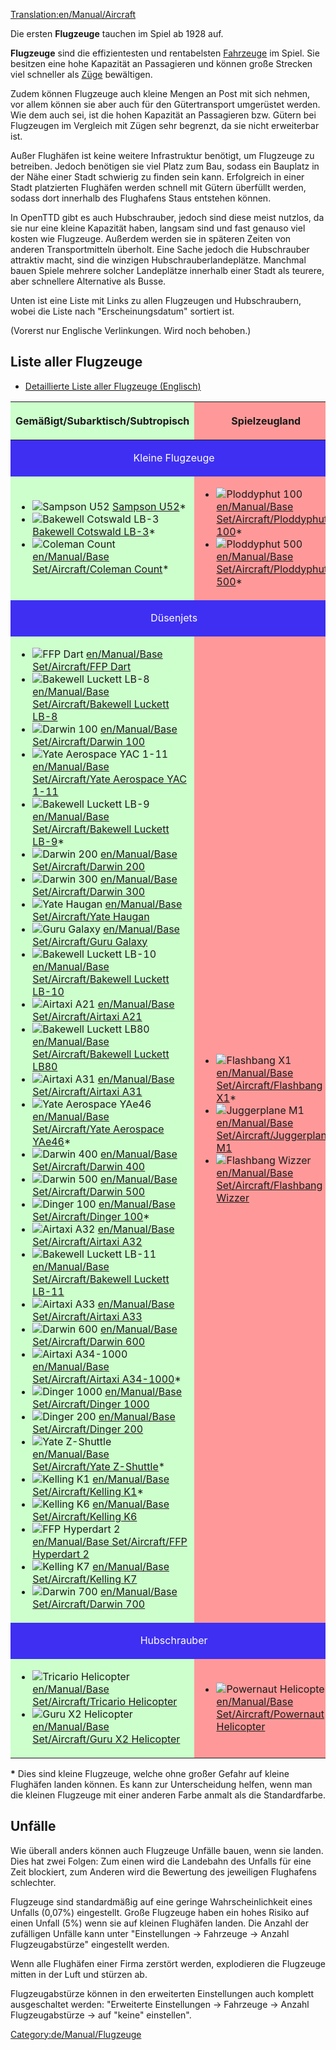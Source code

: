 [[Translation:en/Manual/Aircraft]]
{{de/Manual/Inhaltsverzeichnis}}

{{en/Todo|Es müssen aus der Tabelle der Flugzeuge noch einige Links übersetzt werden. Vorerst verlinkt auf englische Seiten.}}

Die ersten '''Flugzeuge''' tauchen im Spiel ab 1928 auf.

'''Flugzeuge''' sind die effizientesten und rentabelsten [[de/Fahrzeug|Fahrzeuge]] im Spiel. Sie besitzen eine hohe Kapazität an Passagieren und können große Strecken viel schneller als [[de/Manual/Züge|Züge]] bewältigen.

Zudem können Flugzeuge auch kleine Mengen an Post mit sich nehmen, vor allem können sie aber auch für den Gütertransport umgerüstet werden. Wie dem auch sei, ist die hohen Kapazität an Passagieren bzw. Gütern bei Flugzeugen im Vergleich mit Zügen sehr begrenzt, da sie nicht erweiterbar ist.

Außer Flughäfen ist keine weitere Infrastruktur benötigt, um Flugzeuge zu betreiben. Jedoch benötigen sie viel Platz zum Bau, sodass ein Bauplatz in der Nähe einer Stadt schwierig zu finden sein kann. Erfolgreich in einer Stadt platzierten Flughäfen werden schnell mit Gütern überfüllt werden, sodass dort innerhalb des Flughafens Staus entstehen können.

In OpenTTD gibt es auch Hubschrauber, jedoch sind diese meist nutzlos, da sie nur eine kleine Kapazität haben, langsam sind und fast genauso viel kosten wie Flugzeuge. Außerdem werden sie in späteren Zeiten von anderen Transportmitteln überholt. Eine Sache jedoch die Hubschrauber attraktiv macht, sind die winzigen Hubschrauberlandeplätze. Manchmal bauen Spiele mehrere solcher Landeplätze innerhalb einer Stadt als teurere, aber schnellere Alternative als Busse.

Unten ist eine Liste mit Links zu allen Flugzeugen und Hubschraubern, wobei die Liste nach "Erscheinungsdatum" sortiert ist.

(Vorerst nur Englische Verlinkungen. Wird noch behoben.)

==Liste aller Flugzeuge==
*[[en/Manual/Base Set/Aircraft/Air Comparison|Detaillierte Liste aller Flugzeuge (Englisch)]]

{|border="1" cellspacing="2" cellpadding="3" rules="all" style="margin:1em 1em 1em 0; border:solid 1px #AAAAAA;"
!width="50%" style="background: #ccffcc" | Gemäßigt/Subarktisch/Subtropisch
!width="50%" style="background: #ff9999" | Spielzeugland
|-
! colspan="2" style="background: #3e2ff3; color:white" align="center" | Kleine Flugzeuge
|-
| style="background: #ccffcc" |
*[[File:en/Manual/Base Set/Aircraft/JunkersJU52.png|Sampson U52]] [[de/Manual/Base Set/Aircraft/Sampson U52|Sampson U52]]*
*[[File:en/Manual/Base Set/Aircraft/DouglasDC-3Dakota.png|Bakewell Cotswald LB-3]] [[de/Manual/Base Set/Aircraft/Bakewell Cotswald LB-3|Bakewell Cotswald LB-3]]*
*[[File:en/Manual/Base Set/Aircraft/VickersViscount.png|Coleman Count]] [[en/Manual/Base Set/Aircraft/Coleman Count]]*
| style="background: #ff9999" |
*[[File:en/Manual/Base Set/Aircraft/Ploddyphut100.png|Ploddyphut 100]] [[en/Manual/Base Set/Aircraft/Ploddyphut 100]]*
*[[File:en/Manual/Base Set/Aircraft/Ploddyphut500.png|Ploddyphut 500]][[en/Manual/Base Set/Aircraft/Ploddyphut 500]]*
|-
! colspan="2" style="background: #3e2ff3; color:white" align="center" | Düsenjets
|-
| style="background: #ccffcc" |
*[[File:en/Manual/Base Set/Aircraft/AërospatialeSE-310Caravelle.png|FFP Dart]] [[en/Manual/Base Set/Aircraft/FFP Dart]]
*[[File:en/Manual/Base Set/Aircraft/McDonnellDouglasDC-8.png|Bakewell Luckett LB-8]] [[en/Manual/Base Set/Aircraft/Bakewell Luckett LB-8]]
*[[File:en/Manual/Base Set/Aircraft/Boeing727.png|Darwin 100]] [[en/Manual/Base Set/Aircraft/Darwin 100]]
*[[File:en/Manual/Base Set/Aircraft/BritishAerospaceBAC1-11.png|Yate Aerospace YAC 1-11]] [[en/Manual/Base Set/Aircraft/Yate Aerospace YAC 1-11]]
*[[File:en/Manual/Base Set/Aircraft/McDonnellDouglasDC-9.png|Bakewell Luckett LB-9]] [[en/Manual/Base Set/Aircraft/Bakewell Luckett LB-9]]*
*[[File:en/Manual/Base Set/Aircraft/Boeing737.png|Darwin 200]] [[en/Manual/Base Set/Aircraft/Darwin 200]]
*[[File:en/Manual/Base Set/Aircraft/Boeing747.png|Darwin 300]] [[en/Manual/Base Set/Aircraft/Darwin 300]]
*[[File:en/Manual/Base Set/Aircraft/BAC-AërospatialConcorde.png|Yate Haugan]] [[en/Manual/Base Set/Aircraft/Yate Haugan]]
*[[File:en/Manual/Base Set/Aircraft/LockheedTristar.png|Guru Galaxy]] [[en/Manual/Base Set/Aircraft/Guru Galaxy]]
*[[File:en/Manual/Base Set/Aircraft/McDonnelDouglasDC-10.png|Bakewell Luckett LB-10]] [[en/Manual/Base Set/Aircraft/Bakewell Luckett LB-10]]
*[[File:en/Manual/Base Set/Aircraft/AirbusA300.png|Airtaxi A21]] [[en/Manual/Base Set/Aircraft/Airtaxi A21]]
*[[File:en/Manual/Base Set/Aircraft/McDonnellDouglasMD80.png|Bakewell Luckett LB80]] [[en/Manual/Base Set/Aircraft/Bakewell Luckett LB80]]
*[[File:en/Manual/Base Set/Aircraft/AirbusA300.png|Airtaxi A31]] [[en/Manual/Base Set/Aircraft/Airtaxi A31]]
*[[File:en/Manual/Base Set/Aircraft/BritishAerospaceBAe46.png|Yate Aerospace YAe46]] [[en/Manual/Base Set/Aircraft/Yate Aerospace YAe46]]*
*[[File:en/Manual/Base Set/Aircraft/Boeing757.png|Darwin 400]] [[en/Manual/Base Set/Aircraft/Darwin 400]]
*[[File:en/Manual/Base Set/Aircraft/Boeing767.png|Darwin 500]] [[en/Manual/Base Set/Aircraft/Darwin 500]]
*[[File:en/Manual/Base Set/Aircraft/Fokker100.png|Dinger 100]] [[en/Manual/Base Set/Aircraft/Dinger 100]]*
*[[File:en/Manual/Base Set/Aircraft/AirbusA320.png|Airtaxi A32]] [[en/Manual/Base Set/Aircraft/Airtaxi A32]]
*[[File:en/Manual/Base Set/Aircraft/McDonnellDouglasMD-11.png|Bakewell Luckett LB-11]] [[en/Manual/Base Set/Aircraft/Bakewell Luckett LB-11]]
*[[File:en/Manual/Base Set/Aircraft/AirbusA330.png|Airtaxi A33]] [[en/Manual/Base Set/Aircraft/Airtaxi A33]]
*[[File:en/Manual/Base Set/Aircraft/AirbusA330.png|Darwin 600]] [[en/Manual/Base Set/Aircraft/Darwin 600]]
*[[File:en/Manual/Base Set/Aircraft/AirTaxiA34-1000.png|Airtaxi A34-1000]] [[en/Manual/Base Set/Aircraft/Airtaxi A34-1000]]*
*[[File:en/Manual/Base Set/Aircraft/Dinger1000.png|Dinger 1000]] [[en/Manual/Base Set/Aircraft/Dinger 1000]]
*[[File:en/Manual/Base Set/Aircraft/Dinger200.png|Dinger 200]] [[en/Manual/Base Set/Aircraft/Dinger 200]]
*[[File:en/Manual/Base Set/Aircraft/YateZ-Shuttle.png|Yate Z-Shuttle]] [[en/Manual/Base Set/Aircraft/Yate Z-Shuttle]]*
*[[File:en/Manual/Base Set/Aircraft/KellingK1.png|Kelling K1]] [[en/Manual/Base Set/Aircraft/Kelling K1]]*
*[[File:en/Manual/Base Set/Aircraft/KellingK6.png|Kelling K6]] [[en/Manual/Base Set/Aircraft/Kelling K6]]
*[[File:en/Manual/Base Set/Aircraft/FFPHyperdart2.png|FFP Hyperdart 2]] [[en/Manual/Base Set/Aircraft/FFP Hyperdart 2]]
*[[File:en/Manual/Base Set/Aircraft/KellingK7.png|Kelling K7]] [[en/Manual/Base Set/Aircraft/Kelling K7]]
*[[File:en/Manual/Base Set/Aircraft/Darwin700.png|Darwin 700]] [[en/Manual/Base Set/Aircraft/Darwin 700]]
| style="background: #ff9999" |
*[[File:en/Manual/Base Set/Aircraft/Flashbang X1.png|Flashbang X1]] [[en/Manual/Base Set/Aircraft/Flashbang X1]]*
*[[File:en/Manual/Base Set/Aircraft/JuggerplaneM1.png|Juggerplane M1]] [[en/Manual/Base Set/Aircraft/Juggerplane M1]]
*[[File:en/Manual/Base Set/Aircraft/Flashbangwizzer.png|Flashbang Wizzer]] [[en/Manual/Base Set/Aircraft/Flashbang Wizzer]]
|-
! colspan="2" style="background: #3e2ff3; color:white" align="center" | Hubschrauber
|-
| style="background: #ccffcc" |
*[[File:en/Manual/Base Set/Aircraft/SikorskyHelicopter.png|Tricario Helicopter]] [[en/Manual/Base Set/Aircraft/Tricario Helicopter]]
*[[File:en/Manual/Base Set/Aircraft/GuruX2Helicopter.png|Guru X2 Helicopter]] [[en/Manual/Base Set/Aircraft/Guru X2 Helicopter]]
| style="background: #ff9999" |
*[[File:en/Manual/Base Set/Aircraft/Powernauthelicopter.png|Powernaut Helicopter]] [[en/Manual/Base Set/Aircraft/Powernaut Helicopter]]
|}

'''*''' Dies sind kleine Flugzeuge, welche ohne großer Gefahr auf kleine Flughäfen landen können. Es kann zur Unterscheidung helfen, wenn man die kleinen Flugzeuge mit einer anderen Farbe anmalt als die Standardfarbe.

==Unfälle==
Wie überall anders können auch Flugzeuge Unfälle bauen, wenn sie landen. Dies hat zwei Folgen: Zum einen wird die Landebahn des Unfalls für eine Zeit blockiert, zum Anderen wird die Bewertung des jeweiligen Flughafens schlechter.

Flugzeuge sind standardmäßig auf eine geringe Wahrscheinlichkeit eines Unfalls (0,07%) eingestellt. Große Flugzeuge haben ein hohes Risiko auf einen Unfall (5%) wenn sie auf kleinen Flughäfen landen. Die Anzahl der zufälligen Unfälle kann unter "Einstellungen -> Fahrzeuge -> Anzahl Flugzeugabstürze" eingestellt werden.

Wenn alle Flughäfen einer Firma zerstört werden, explodieren die Flugzeuge mitten in der Luft und stürzen ab.

Flugzeugabstürze können in den erweiterten Einstellungen auch komplett ausgeschaltet werden: "Erweiterte Einstellungen -> Fahrzeuge -> Anzahl Flugzeugabstürze -> auf "keine" einstellen".

[[Category:de/Manual/Flugzeuge]]